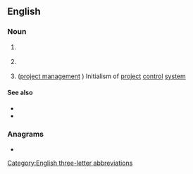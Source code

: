 {{also|pcs|PCs|pcs.}}
==English==

===Noun===
{{en-noun|?}}

# {{lb|en|telecommunications}} {{initialism of|en|[[personal]] [[communication]] [[system]]}}
# {{lb|en|military}} {{initialism of|en|[[permanent]] [[change]] of [[station]]}}
# ([[project management]] ) Initialism of [[project]] [[control]] [[system]] 

====See also====
* {{l|en|GSM}}
* {{l|en|GPRS}}

===Anagrams===
* {{anagrams|en|a=cps|CPS|CPs|CSP|PSC|SCP|SPC|cps|psc}}

[[Category:English three-letter abbreviations]]